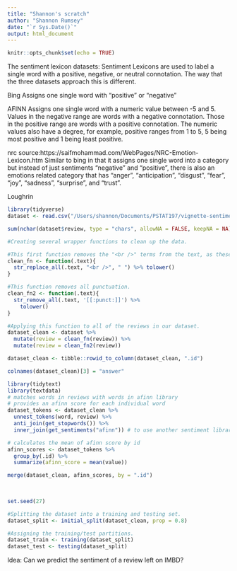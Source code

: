 ```yaml
---
title: "Shannon's scratch"
author: "Shannon Rumsey"
date: "`r Sys.Date()`"
output: html_document
---
```


```r
knitr::opts_chunk$set(echo = TRUE)
```

The sentiment lexicon datasets:
Sentiment Lexicons are used to label a single word with a positive, negative, or neutral connotation. The way that the three datasets approach this is different.

Bing
Assigns one single word with "positive" or "negative"


AFINN
Assigns one single word with a numeric value between -5 and 5. Values in the negative range are words with a negative connotation. Those in the positive range are words with a positive connotation. The numeric values also have a degree, for example, positive ranges from 1 to 5, 5 being most positive and 1 being least positive.


nrc source:https://saifmohammad.com/WebPages/NRC-Emotion-Lexicon.htm
Similar to bing in that it assigns one single word into a category but instead of just sentiments "negative" and "positive", there is also an emotions related category that has "anger", "anticipation", "disgust", "fear", "joy", "sadness", "surprise", and "trust".


Loughrin



```r
library(tidyverse)
dataset <- read.csv("/Users/shannon/Documents/PSTAT197/vignette-sentiment-analysis/data/IMDB-raw.csv")

sum(nchar(dataset$review, type = "chars", allowNA = FALSE, keepNA = NA))/50000

#Creating several wrapper functions to clean up the data.

#This first function removes the "<br />" terms from the text, as these are not words.
clean_fn <- function(.text){
  str_replace_all(.text, "<br />", " ") %>% tolower()
}

#This function removes all punctuation. 
clean_fn2 <- function(.text){
  str_remove_all(.text, '[[:punct:]]') %>%
    tolower()
}

#Applying this function to all of the reviews in our dataset.
dataset_clean <- dataset %>%
  mutate(review = clean_fn(review)) %>%
  mutate(review = clean_fn2(review))

dataset_clean <- tibble::rowid_to_column(dataset_clean, ".id")

colnames(dataset_clean)[3] = "answer"
```

```r
library(tidytext)
library(textdata)
# matches words in reviews with words in afinn library
# provides an afinn score for each individual word
dataset_tokens <- dataset_clean %>% 
  unnest_tokens(word, review) %>%
  anti_join(get_stopwords()) %>%
  inner_join(get_sentiments("afinn")) # to use another sentiment library, replace "afinn"

# calculates the mean of afinn score by id
afinn_scores <- dataset_tokens %>%
  group_by(.id) %>%
  summarize(afinn_score = mean(value))

merge(dataset_clean, afinn_scores, by = ".id")
  
  
```

```r
set.seed(27)

#Splitting the dataset into a training and testing set.
dataset_split <- initial_split(dataset_clean, prop = 0.8)

#Assigning the training/test partitions.
dataset_train <- training(dataset_split)
dataset_test <- testing(dataset_split)
```


Idea: Can we predict the sentiment of a review left on IMBD?

